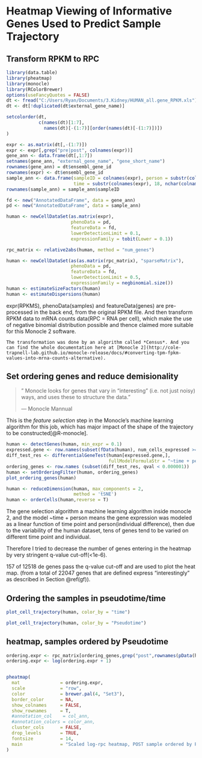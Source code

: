 # Heatmap Viewing of Informative Genes Used to Predict Sample Trajectory

## Transform RPKM to RPC
```{r rpkm_rpc, cache = T, include = F, warning = F}
library(data.table)
library(pheatmap)
library(monocle)
library(RColorBrewer)
options(useFancyQuotes = FALSE)
dt <- fread("C:/Users/Ryan/Documents/3.Kidney/HUMAN_all.gene_RPKM.xls")
dt <- dt[!duplicated(dt$external_gene_name)]

setcolorder(dt,
            c(names(dt)[1:7],
              names(dt)[-(1:7)][order(names(dt)[-(1:7)])])
)

expr <- as.matrix(dt[,-(1:7)])
expr <- expr[,grep("pre|post", colnames(expr))]
gene_ann <- data.frame(dt[,1:7])
setnames(gene_ann, "external_gene_name", "gene_short_name")
rownames(gene_ann) = dt$ensembl_gene_id
rownames(expr) <- dt$ensembl_gene_id
sample_ann <- data.frame(sampleID = colnames(expr), person = substr(colnames(expr), 15,16),
                         time = substr(colnames(expr), 18, nchar(colnames(expr))))
rownames(sample_ann) = sample_ann$sampleID

fd <- new("AnnotatedDataFrame", data = gene_ann)
pd <- new("AnnotatedDataFrame", data = sample_ann)
```

```{r}
human <- newCellDataSet(as.matrix(expr),
                        phenoData = pd,
                        featureData = fd,
                        lowerDetectionLimit = 0.1,
                        expressionFamily = tobit(Lower = 0.1))

rpc_matrix <- relative2abs(human, method = "num_genes")

human <- newCellDataSet(as(as.matrix(rpc_matrix), "sparseMatrix"),
                        phenoData = pd,
                        featureData = fd,
                        lowerDetectionLimit = 0.5,
                        expressionFamily = negbinomial.size())
human <- estimateSizeFactors(human)
human <- estimateDispersions(human)
```
expr(RPKMS), phenoData(samples) and featureData(genes) are pre-processed in the back end, from the original RPKM file. 
And then transform RPKM data to mRNA counts data(RPC = RNA per cell), which make the use of negative binomial distribution possible and thence claimed more suitable for this Monocle 2 software.   

```{block, note-text, type='rmdcaution'}
The transformation was done by an algorithm called *Census*. And you can find the whole documentation here at [Monocle 2](http://cole-trapnell-lab.github.io/monocle-release/docs/#converting-tpm-fpkm-values-into-mrna-counts-alternative).
```


## Set ordering genes and reduce demisionality

> " Monocle looks for genes that vary in "interesting" (i.e. not just noisy) ways, and uses these to structure the data."
>
> --- Monocle Mannual

This is the *feature selection* step in the Monocle's machine learning algorithm for this job, which has major impact of the shape of the trajectory to be constructed[@R-monocle].

```{r rpc_de, cache = T, warning = F}
human <- detectGenes(human, min_expr = 0.1)
expressed.gene <- row.names(subset(fData(human), num_cells_expressed >= 35))
diff_test_res <- differentialGeneTest(human[expressed.gene,],
                                      fullModelFormulaStr = "~time + person", cores = 2)
ordering_genes <- row.names (subset(diff_test_res, qval < 0.000001))
human <- setOrderingFilter(human, ordering_genes)
plot_ordering_genes(human)

human <- reduceDimension(human, max_components = 2,
                         method = 'tSNE')
human <- orderCells(human,reverse = T)
```

The gene selection algorithm a machine learning algorithm inside monocle 2, and the model ~time + person means the gene expression was modeled as a linear function of time point and person(individual difference), then due to the variability of the human dataset, tens of genes tend to be varied on different time point and individual. 

Therefore I tried to decrease the number of genes entering in the heatmap by very stringent q-value cut-off(<1e-6).

157 of 12518 de genes pass the q-value cut-off and are used to plot the heat map. (from a total of 22047 genes that are defined express "interestingly" as described in Section \@ref(gf)). 


## Ordering the samples in pseudotime/time
```{r rpc_time, fig.cap = 'Sample trajectory colored by real time points'}
plot_cell_trajectory(human, color_by = "time")
```

```{r rpc_pseudotime, fig.cap = 'Same trajectory colored by Pseudotime'}
plot_cell_trajectory(human, color_by = "Pseudotime")
```
## heatmap, samples ordered by Pseudotime
```{r good_hm, fig.cap = 'columns ordered by rank(Pseudotime)'}
ordering.expr <- rpc_matrix[ordering_genes,grep("post",rownames(pData(human)))][,order(pData(human)[grep("post",rownames(pData(human))),]$Pseu)]
ordering.expr <- log(ordering.expr + 1)


pheatmap(
  mat               = ordering.expr,
  scale             = "row",
  color             = brewer.pal(4, "Set3"),
  border_color      = NA,
  show_colnames     = FALSE,
  show_rownames     = T,
  #annotation_col    = col_ann,
  #annotation_colors = color_ann,
  cluster_cols      = FALSE,
  drop_levels       = TRUE,
  fontsize          = 14,
  main              = "Scaled log-rpc heatmap, POST sample ordered by Pseudotime"
)
```